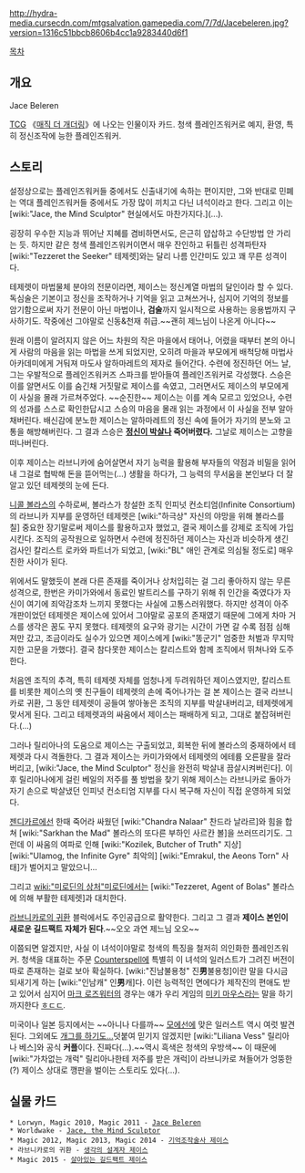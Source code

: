 http://hydra-media.cursecdn.com/mtgsalvation.gamepedia.com/7/7d/Jacebeleren.jpg?version=1316c51bbcb8606b4cc1a9283440d6f1

[[목차]]
== 개요 ==

Jace Beleren

[[TCG]] 《[[매직 더 개더링]]》에 나오는 인물이자 카드. 청색 플레인즈워커로 예지, 환영, 특히 정신조작에 능한 플레인즈워커.

== 스토리 ==
설정상으로는 플레인즈워커들 중에서도 신출내기에 속하는 편이지만, 그와 반대로 민폐는 역대 플레인즈워커들 중에서도 가장 많이 끼치고 다닌 녀석이라고 한다. 그리고 이는 [wiki:"Jace, the Mind Sculptor" 현실에서도 마찬가지다.](...).

굉장히 우수한 지능과 뛰어난 지혜를 겸비하면서도, 은근히 얍삽하고 수단방법 안 가리는 듯. 하지만 같은 청색 플레인즈워커이면서 매우 잔인하고 뒤틀린 성격파탄자 [wiki:"Tezzeret the Seeker" 테제렛]와는 달리 나름 인간미도 있고 꽤 무른 성격이다.

테제렛이 마법물체 분야의 전문이라면, 제이스는 정신계열 마법의 달인이라 할 수 있다. 독심술은 기본이고 정신을 조작하거나 기억을 읽고 고쳐쓰거나, 심지어 기억의 정보를 암기함으로써 자기 전문이 아닌 마법이나, '''검술'''까지 일시적으로 사용하는 응용법까지 구사하기도. 작중에선 그야말로 신동&천재 취급.~~괜히 제느님이 나온게 아니다~~

원래 이름이 알려지지 않은 어느 차원의 작은 마을에서 태어나, 어렸을 때부터 본의 아니게 사람의 마음을 읽는 마법을 쓰게 되었지만, 오히려 마을과 부모에게 배척당해 마법사 아카데미에게 거둬져 마도사 알하마레트의 제자로 들어간다. 수련에 정진하던 어느 날, 그는 우발적으로 플레인즈워커즈 스파크를 받아들여 플레인즈워커로 각성했다. 스승은 이를 알면서도 이를 숨긴채 거짓말로 제이스를 속였고, 그러면서도 제이스의 부모에게 이 사실을 몰래 가르쳐주었다.
~~순진한~~ 제이스는 이를 계속 모르고 있었으나, 수련의 성과를 스스로 확인한답시고 스승의 마음을 몰래 읽는 과정에서 이 사실을 전부 알아채버린다. 배신감에 분노한 제이스는 알하마레트의 정신 속에 들어가 자기의 분노와 고통을 해방해버린다. 그 결과 스승은 '''[[멘탈붕괴|정신이 박살나]] 죽어버렸다.''' 그날로 제이스는 고향을 떠나버린다.

이후 제이스는 라브니카에 숨어살면서 자기 능력을 활용해 부자들의 약점과 비밀을 읽어내 그걸로 협박해 돈을 뜯어먹는(...) 생활을 하다가, 그 능력의 무서움을 본인보다 더 잘 알고 있던 테제렛의 눈에 든다. 

[[Nicol Bolas|니콜 볼라스]]의 수하로써, 볼라스가 창설한 조직 인피넛 컨소티엄(Infinite Consortium)의 라브니카 지부를 운영하던 테제렛은 [wiki:"하극상" 자신의 야망을 위해 볼라스를 칠] 중요한 장기말로써 제이스를 활용하고자 했었고, 결국 제이스를 강제로 조직에 가입시킨다. 조직의 공작원으로 일하면서 수련에 정진하던 제이스는 자신과 비슷하게 생긴 검사인 칼리스트 로카와 파트너가 되었고, [wiki:"BL" 애인 관계로 의심될 정도로] 매우 친한 사이가 된다.

위에서도 말했듯이 본래 다른 존재를 죽이거나 상처입히는 걸 그리 좋아하지 않는 무른 성격으로, 한번은 카미가와에서 동료인 발트리스를 구하기 위해 쥐 인간을 죽였다가 자신이 여기에 죄악감조차 느끼지 못했다는 사실에 고통스러워했다. 하지만 성격이 아주 개판이었던 테제렛은 제이스에 있어서 그야말로 공포의 존재였기 때문에 그에게 차마 거스를 생각은 꿈도 꾸지 못했다. 테제렛의 요구와 광기는 시간이 가면 갈 수록 점점 심해져만 갔고, 조금이라도 실수가 있으면 제이스에게 [wiki:"똥군기" 엄중한 처벌과 무지막지한 고문을 가했다]. 결국 참다못한 제이스는 칼리스트와 함께 조직에서 뛰쳐나와 도주한다.

처음엔 조직의 추격, 특히 테제렛 자체를 엄청나게 두려워하던 제이스였지만, 칼리스트를 비롯한 제이스의 옛 친구들이 테제렛의 손에 죽어나가는 걸 본 제이스는 결국 라브니카로 귀환, 그 동안 테제렛이 공들여 쌓아놓은 조직의 지부를 박살내버리고, 테제렛에게 맞서게 된다. 그리고 테제렛과의 싸움에서 제이스는 패배하게 되고, 그대로 붙잡혀버린다.(...)

그러나 릴리아나의 도움으로 제이스는 구출되었고, 회복한 뒤에 볼라스의 중재하에서 테제렛과 다시 격돌한다. 그 결과 제이스는 카미가와에서 테제렛의 에테륨 오른팔을 잘라버리고, [wiki:"Jace, the Mind Sculptor" 정신을 완전히 박살내 끔살시켜버린다]. 이후 릴리아나에게 걸린 베일의 저주를 풀 방법을 찾기 위해 제이스는 라브니카로 돌아가 자기 손으로 박살냈던 인피넛 컨소티엄 지부를 다시 복구해 자신이 직접 운영하게 되었다.

[[젠디카르]]에선 한때 죽어라 싸웠던 [wiki:"Chandra Nalaar" 찬드라 날라르]와 힘을 합쳐 [wiki:"Sarkhan the Mad" 볼라스의 또다른 부하인 사르칸 볼]을 쓰러뜨리기도. 그런데 이 싸움의 여파로 인해 [wiki:"Kozilek, Butcher of Truth" 지상] [wiki:"Ulamog, the Infinite Gyre" 최악의] [wiki:"Emrakul, the Aeons Torn" 사태]가 벌어지고 말았으니...

그리고 [[wiki:"미로딘의 상처"미로딘]]에서는 [wiki:"Tezzeret, Agent of Bolas" 볼라스에 의해 부활한 테제렛]과 대치한다.

[[라브니카로의 귀환]] 블럭에서도 주인공급으로 활약한다. 그리고 그 결과 '''제이스 본인이 새로운 길드팩트 자체가 된다'''.~~오오 과연 제느님 오오~~

이쯤되면 알겠지만, 사실 이 녀석이야말로 청색의 특징을 철저히 의인화한 플레인즈워커. 청색을 대표하는 주문 [[Counterspell]]에 특별히 이 녀석의 일러스트가 그려진 버전이 따로 존재하는 걸로 보아 확실하다. [wiki:"진남불용청" 진'''男'''불용청]이란 말을 다시금 되새기게 하는 [wiki:"인남캐" 인'''男'''캐]다. 이런 능력적인 면에다가 제작진의 편애도 받고 있어서 심지어 [[마크 로즈워터]]의 경우는 얘가 우리 게임의 [[미키 마우스]]라는 말을 하기까지한다 [[ㅎㄷㄷ]].

미국이나 일본 등지에서는 ~~아니나 다를까~~ [[모에선]]에 맞은 일러스트 역시 여럿 발견된다. 그외에도 [http://www.pixiv.net/member_illust.php?mode=medium&illust_id=13017377 개그를 하기도...]덧붙여 믿기지 않겠지만 [wiki:"Liliana Vess" 릴리아나 베스]와 공식 '''커플'''이다. 진짜다(...).~~역시 흑색은 청색의 우방색~~ 이 때문에 [wiki:"가차없는 개럭" 릴리아나한테 저주를 받은 개럭]이 라브니카로 쳐들어가 엉뚱한(?) 제이스 상대로 깽판을 벌이는 스토리도 있다(...).

== 실물 카드 ==
 * Lorwyn, Magic 2010, Magic 2011 - [[Jace Beleren]] 
 * Worldwake - [[Jace, the Mind Sculptor]]
 * Magic 2012, Magic 2013, Magic 2014 - [[기억조작술사 제이스]]
 * 라브니카로의 귀환 - [[생각의 설계자 제이스]]
 * Magic 2015 - [[살아있는 길드팩트 제이스]]
